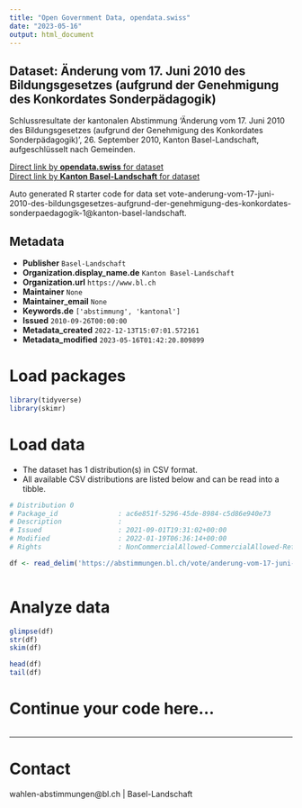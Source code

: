 ```yaml
---
title: "Open Government Data, opendata.swiss"
date: "2023-05-16"
output: html_document
---
```


## Dataset: Änderung vom 17. Juni 2010 des Bildungsgesetzes (aufgrund der Genehmigung des Konkordates Sonderpädagogik)

Schlussresultate der kantonalen Abstimmung 'Änderung vom 17. Juni 2010 des Bildungsgesetzes (aufgrund der Genehmigung des Konkordates Sonderpädagogik)', 26. September 2010, Kanton Basel-Landschaft, aufgeschlüsselt nach Gemeinden.

[Direct link by **opendata.swiss** for dataset](https://opendata.swiss/de/dataset/anderung-vom-17-juni-2010-des-bildungsgesetzes-aufgrund-der-genehmigung-des-konkordates-sonderp)<br>
[Direct link by **Kanton Basel-Landschaft** for dataset](https://abstimmungen.bl.ch/vote/anderung-vom-17-juni-2010-des-bildungsgesetzes-aufgrund-der-genehmigung-des-konkordates-sonderpaedagogik-1/data)

Auto generated R starter code for data set vote-anderung-vom-17-juni-2010-des-bildungsgesetzes-aufgrund-der-genehmigung-des-konkordates-sonderpaedagogik-1@kanton-basel-landschaft.

## Metadata

- **Publisher** `Basel-Landschaft`
- **Organization.display_name.de** `Kanton Basel-Landschaft`
- **Organization.url** `https://www.bl.ch`
- **Maintainer** `None`
- **Maintainer_email** `None`
- **Keywords.de** `['abstimmung', 'kantonal']`
- **Issued** `2010-09-26T00:00:00`
- **Metadata_created** `2022-12-13T15:07:01.572161`
- **Metadata_modified** `2023-05-16T01:42:20.809899`


# Load packages

```r

library(tidyverse)
library(skimr)

```

# Load data

-   The dataset has 1 distribution(s) in CSV format.
-   All available CSV distributions are listed below and can be read into a tibble.

```r

# Distribution 0
# Package_id               : ac6e851f-5296-45de-8984-c5d86e940e73
# Description              : 
# Issued                   : 2021-09-01T19:31:02+00:00
# Modified                 : 2022-01-19T06:36:14+00:00
# Rights                   : NonCommercialAllowed-CommercialAllowed-ReferenceRequired

df <- read_delim('https://abstimmungen.bl.ch/vote/anderung-vom-17-juni-2010-des-bildungsgesetzes-aufgrund-der-genehmigung-des-konkordates-sonderpaedagogik-1/data-csv')



```

# Analyze data

```r

glimpse(df)
str(df)
skim(df)

head(df)
tail(df)

```

# Continue your code here...

```r

```

------------------------------------------------------------------------

# Contact

wahlen-abstimmungen@bl.ch | Basel-Landschaft
